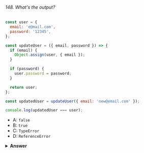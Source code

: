 ###### 148. What's the output?

```javascript
const user = {
  email: 'e@mail.com',
  password: '12345',
};

const updateUser = ({ email, password }) => {
  if (email) {
    Object.assign(user, { email });
  }

  if (password) {
    user.password = password;
  }

  return user;
};

const updatedUser = updateUser({ email: 'new@email.com' });

console.log(updatedUser === user);
```

- A: `false`
- B: `true`
- C: `TypeError`
- D: `ReferenceError`

<details>
<summary>
<b>Answer</b>
</summary>

#### Answer: B

The `updateUser` function updates the values of the `email` and `password` properties on user, if their values are passed to the function, after which the function returns the `user` object. The returned value of the `updateUser` function is the `user` object, which means that the value of updatedUser is a reference to the same `user` object that `user` points to. `updatedUser === user` equals `true`.

</details>
